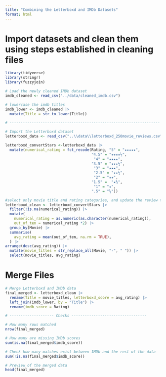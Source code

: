 ```yaml
---
title: "Combining the Letterboxd and IMDb Datasets"
format: html
---
```


# Import datasets and clean them using steps established in cleaning files {.unnumbered}
```r
library(tidyverse)
library(stringr)
library(fuzzyjoin)

# Load the newly cleaned IMDb dataset
imdb_cleaned <- read_csv("../data/cleaned_imdb.csv")

# lowercase the imdb titles
imdb_lower <- imdb_cleaned |>
  mutate(Title = str_to_lower(Title))

# --------------------------------------------------------------------

# Import the Letterboxd dataset
letterboxd_data <- read_csv("..\\data\\letterboxd_250movie_reviews.csv")

letterboxd_convertStars <-letterboxd_data |>
  mutate(numerical_rating = fct_recode(Rating, "5" = "★★★★★",
                                       "4.5" = "★★★★½", 
                                        "4" = "★★★★",
                                       "3.5" = "★★★½",
                                        "3" = "★★★",
                                        "2.5" = "★★½", 
                                        "2" = "★★",
                                       "1.5" =  "★½",
                                        "1" = "★",
                                       ".5" = "½"))

#select only movie title and rating categories, and update the review to a 1-10 scale instead of 1-5, make movie titles spaced out and not dashes
letterboxd_clean <- letterboxd_convertStars |>
  filter(!is.na(numerical_rating)) |>
  mutate(
    numerical_rating = as.numeric(as.character(numerical_rating)),
    out_of_ten = numerical_rating *2) |>
  group_by(Movie) |>
  summarise(
    avg_rating = mean(out_of_ten, na.rm = TRUE),
  ) |> 
arrange(desc(avg_rating)) |>
  mutate(movie_titles = str_replace_all(Movie, "-", " ")) |>
  select(movie_titles, avg_rating)

```
# Merge Files {.unnumbered}

```r

# Merge Letterboxd and IMDb data
final_merged <- letterboxd_clean |>
  rename(Title = movie_titles, letterboxd_score = avg_rating) |>
  left_join(imdb_lower, by = "Title") |>
  rename(imdb_score = Rating)

# -------------------- Checks ----------------------------------

# How many rows matched
nrow(final_merged)

# How many are missing IMDb scores
sum(is.na(final_merged$imdb_score))

# Check how many matches exist between IMDb and the rest of the data
sum(!is.na(final_merged$imdb_score))

# Preview of the merged data
head(final_merged)
```





